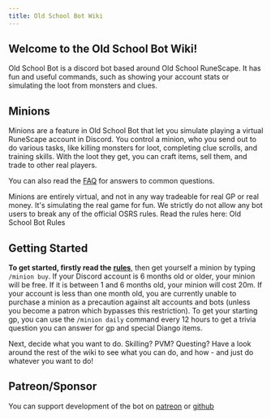 ```yaml
---
title: Old School Bot Wiki
---
```


## Welcome to the Old School Bot Wiki!

Old School Bot is a discord bot based around Old School RuneScape. It has fun and useful commands, such as showing your account stats or simulating the loot from monsters and clues.

## Minions

Minions are a feature in Old School Bot that let you simulate playing a virtual RuneScape account in Discord. You control a minion, who you send out to do various tasks, like killing monsters for loot, completing clue scrolls, and training skills. With the loot they get, you can craft items, sell them, and trade to other real players.

You can also read the [FAQ](getting-started/faq.md) for answers to common questions.

Minions are entirely virtual, and not in any way tradeable for real GP or real money. It's simulating the real game for fun. We strictly do not allow any bot users to break any of the official OSRS rules. Read the rules here: Old School Bot Rules

## Getting Started

**To get started, firstly read the** [**rules**](getting-started/rules.md), then get yourself a minion by typing `/minion buy`. If your Discord account is 6 months old or older, your minion will be free. If it is between 1 and 6 months old, your minion will cost 20m. If your account is less than one month old, you are currently unable to purchase a minion as a precaution against alt accounts and bots (unless you become a patron which bypasses this restriction). To get your starting gp, you can use the `/minion daily` command every 12 hours to get a trivia question you can answer for gp and special Diango items.

Next, decide what you want to do. Skilling? PVM? Questing? Have a look around the rest of the wiki to see what you can do, and how - and just do whatever you want to do!

## Patreon/Sponsor

You can support development of the bot on [patreon](https://www.patreon.com/oldschoolbot) or [github](https://github.com/sponsors/gc)
